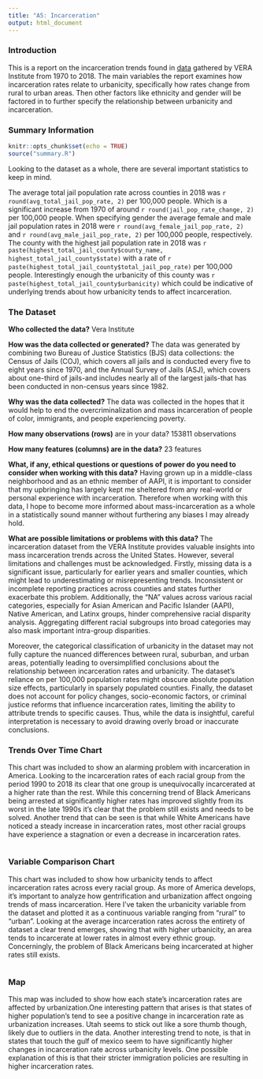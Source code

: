 ```yaml
---
title: "A5: Incarceration"
output: html_document
---
```


### Introduction

This is a report on the incarceration trends found in [data](https://github.com/melaniewalsh/Neat-Datasets/blob/main/us-prison-jail-rates.csv?raw=true)
gathered by VERA Institute from 1970 to 2018. The main variables the report examines how incarceration
rates relate to urbanicity, specifically how rates change from rural to urban areas. Then other
factors like ethnicity and gender will be factored in to further specify the relationship between
urbanicity and incarceration.

### Summary Information

```r
knitr::opts_chunk$set(echo = TRUE)
source("summary.R")
```

Looking to the dataset as a whole, there are several important statistics to keep in mind.


The average total jail population rate across counties in 2018 was `r round(avg_total_jail_pop_rate, 2)` per 100,000 people. Which is a significant increase from 1970 of around `r round(jail_pop_rate_change, 2)` per 100,000 people.
When specifying gender the average female and male jail population rates in 2018 were `r round(avg_female_jail_pop_rate, 2)` and `r round(avg_male_jail_pop_rate, 2)` per 100,000 people, respectively.
The county with the highest jail population rate in 2018 was `r paste(highest_total_jail_county$county_name, highest_total_jail_county$state)` with a rate of `r paste(highest_total_jail_county$total_jail_pop_rate)` per 100,000 people. Interestingly enough the urbanicity of this county was `r paste(highest_total_jail_county$urbanicity)` which could be indicative of underlying trends about how urbanicity tends to affect incarceration.




### The Dataset

**Who collected the data?** Vera Institute

**How was the data collected or generated?** The data was generated by combining two Bureau of Justice Statistics (BJS) data collections: the Census of Jails (COJ), which covers all jails and is conducted every five to eight years since 1970, and the Annual Survey of Jails (ASJ), which covers about one-third of jails-and includes nearly all of the largest jails-that has been conducted in non-census years since 1982.

**Why was the data collected?** The data was collected in the hopes that it would help to end the overcriminalization and mass incarceration of people of color, immigrants, and people experiencing poverty.

**How many observations (rows)** are in your data? 153811 observations

**How many features (columns) are in the data?** 23 features

**What, if any, ethical questions or questions of power do you need to consider when working with this data?** Having grown up in a middle-class neighborhood and as an ethnic member of AAPI, it is important to consider that my upbringing has largely kept me sheltered from any real-world or personal experience with incarceration. Therefore when working with this data, I hope to become more informed about mass-incarceration as a whole in a statistically sound manner without furthering any biases I may already hold.

**What are possible limitations or problems with this data?**
The incarceration dataset from the VERA Institute provides valuable insights into mass incarceration trends across the United States. However, several limitations and challenges must be acknowledged. Firstly, missing data is a significant issue, particularly for earlier years and smaller counties, which might lead to underestimating or misrepresenting trends. Inconsistent or incomplete reporting practices across counties and states further exacerbate this problem. Additionally, the "NA" values across various racial categories, especially for Asian American and Pacific Islander (AAPI), Native American, and Latinx groups, hinder comprehensive racial disparity analysis. Aggregating different racial subgroups into broad categories may also mask important intra-group disparities.

Moreover, the categorical classification of urbanicity in the dataset may not fully capture the nuanced differences between rural, suburban, and urban areas, potentially leading to oversimplified conclusions about the relationship between incarceration rates and urbanicity. The dataset’s reliance on per 100,000 population rates might obscure absolute population size effects, particularly in sparsely populated counties. Finally, the dataset does not account for policy changes, socio-economic factors, or criminal justice reforms that influence incarceration rates, limiting the ability to attribute trends to specific causes. Thus, while the data is insightful, careful interpretation is necessary to avoid drawing overly broad or inaccurate conclusions.


### Trends Over Time Chart

This chart was included to show an alarming problem with incarceration in America. Looking to the incarceration rates of each racial group from the period 1990 to 2018 its clear that one group is unequivocally incarcerated at a higher rate than the rest. While this concerning trend of Black Americans being arrested at significantly higher rates has improved slightly from its worst in the late 1990s it's clear that the problem still exists and needs to be solved. Another trend that can be seen is that while White Americans have noticed a steady increase in incarceration rates, most other racial groups have experience a stagnation or even a decrease in incarceration rates.

```r
```

### Variable Comparison Chart

This chart was included to show how urbanicity tends to affect incarceration rates across every racial group. As more of America develops, it's important to analyze how gentrification and urbanization affect ongoing trends of mass incarceration. Here I've taken the urbanicity variable from the dataset and plotted it as a continuous variable ranging from "rural" to "urban". Looking at the average incarceration rates across the entirety of dataset a clear trend emerges, showing that with higher urbanicity, an area tends to incarcerate at lower rates in almost every ethnic group. Concerningly, the problem of Black Americans being incarcerated at higher rates still exists.

```r
```

### Map

This map was included to show how each state's incarceration rates are affected by urbanization.One interesting pattern that arises is that states of higher population's tend to see a positive change in incarceration rate as urbanization increases. Utah seems to stick out like a sore thumb though, likely due to outliers in the data. Another interesting trend to note, is that in states that touch the gulf of mexico seem to have significantly higher changes in incarceration rate across urbanicity levels. One possible explanation of this is that their stricter immigration policies are resulting in higher incarceration rates.

```r
```